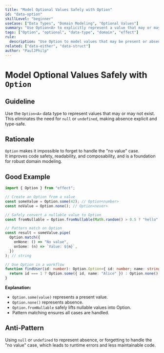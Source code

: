 ```yaml
---
title: "Model Optional Values Safely with Option"
id: "data-option"
skillLevel: "beginner"
useCase: ["Data Types", "Domain Modeling", "Optional Values"]
summary: "Use Option<A> to explicitly represent a value that may or may not exist, eliminating null and undefined errors."
tags: ["Option", "optional", "data-type", "domain", "effect"]
rule:
  description: "Use Option to model values that may be present or absent, making absence explicit and type-safe."
related: ["data-either", "data-struct"]
author: "PaulJPhilp"
---
```


# Model Optional Values Safely with `Option`

## Guideline

Use the `Option<A>` data type to represent values that may or may not exist.  
This eliminates the need for `null` or `undefined`, making absence explicit and type-safe.

## Rationale

`Option` makes it impossible to forget to handle the "no value" case.  
It improves code safety, readability, and composability, and is a foundation for robust domain modeling.

## Good Example

```typescript
import { Option } from "effect";

// Create an Option from a value
const someValue = Option.some(42); // Option<number>
const noValue = Option.none(); // Option<never>

// Safely convert a nullable value to Option
const fromNullable = Option.fromNullable(Math.random() > 0.5 ? "hello" : null); // Option<string>

// Pattern match on Option
const result = someValue.pipe(
  Option.match({
    onNone: () => "No value",
    onSome: (n) => `Value: ${n}`,
  })
); // string

// Use Option in a workflow
function findUser(id: number): Option.Option<{ id: number; name: string }> {
  return id === 1 ? Option.some({ id, name: "Alice" }) : Option.none();
}

```

**Explanation:**  
- `Option.some(value)` represents a present value.
- `Option.none()` represents absence.
- `Option.fromNullable` safely lifts nullable values into Option.
- Pattern matching ensures all cases are handled.

## Anti-Pattern

Using `null` or `undefined` to represent absence, or forgetting to handle the "no value" case, which leads to runtime errors and less maintainable code.